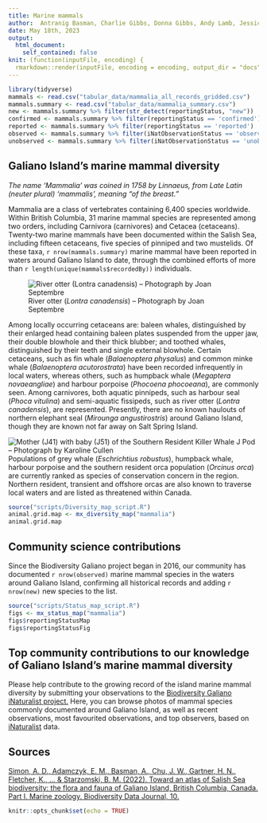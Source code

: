 ```yaml
---
title: Marine mammals
author:  Antranig Basman, Charlie Gibbs, Donna Gibbs, Andy Lamb, Jessica Scott, Andrew Simon
date: May 18th, 2023
output: 
  html_document:
    self_contained: false
knit: (function(inputFile, encoding) {
  rmarkdown::render(inputFile, encoding = encoding, output_dir = "docs", output_options = list(copy_resources = TRUE)) })
---
```


```r
library(tidyverse)
mammals <- read.csv("tabular_data/mammalia_all_records_gridded.csv")
mammals.summary <- read.csv("tabular_data/mammalia_summary.csv")
new <- mammals.summary %>% filter(str_detect(reportingStatus, "new")) 
confirmed <- mammals.summary %>% filter(reportingStatus == 'confirmed') 
reported <- mammals.summary %>% filter(reportingStatus == 'reported') 
observed <- mammals.summary %>% filter(iNatObservationStatus == 'observed') 
unobserved <- mammals.summary %>% filter(iNatObservationStatus == 'unobserved') 
```

## Galiano Island's marine mammal diversity

*The name ‘Mammalia’ was coined in 1758 by Linnaeus, from Late Latin (neuter plural) 'mammalis', meaning “of the breast.”*

Mammalia are a class of vertebrates containing 6,400 species worldwide. Within British Columbia, 31 marine mammal species are represented among two orders, including Carnivora (carnivores) and Cetacea (cetaceans). Twenty-two marine mammals have been documented within the Salish Sea, including fifteen cetaceans, five species of pinniped and two mustelids. Of these taxa, `r nrow(mammals.summary)` marine mammal have been reported in waters around Galiano Island to date, through the combined efforts of more than `r length(unique(mammals$recordedBy))` individuals. 

![River otter (*Lontra canadensis*) – Photograph by Joan Septembre](media/Lontra_canadensis_Joan_Septembre.jpeg)

Among locally occurring cetaceans are: baleen whales, distinguished by their enlarged head containing baleen plates suspended from the upper jaw, their double blowhole and their thick blubber; and toothed whales, distinguished by their teeth and single external blowhole. Certain cetaceans, such as fin whale (*Balaenoptera physalus*) and common minke whale (*Balaenoptera acutorostrata*) have been recorded infrequently in local waters, whereas others, such as humpback whale (*Megaptera novaeangliae*) and harbour porpoise (*Phocoena phocoeana*), are commonly seen. Among carnivores, both aquatic pinnipeds, such as harbour seal (*Phoca vitulina*) and semi-aquatic fissipeds, such as river otter (*Lontra canadensis*), are represented. Presently, there are no known haulouts of northern elephant seal (*Mirounga angustirostris*) around Galiano Island, though they are known not far away on Salt Spring Island.

![Mother (J41) with baby (J51) of the Southern Resident Killer Whale J Pod – Photograph by Karoline Cullen](media/Orcinus_orca_Karoline_Cullen.jpeg)
Populations of grey whale (*Eschrichtius robustus*), humpback whale, harbour porpoise and the southern resident orca population (*Orcinus orca*) are currently ranked as species of conservation concern in the region. Northern resident, transient and offshore orcas are also known to traverse local waters and are listed as threatened within Canada.

```r
source("scripts/Diversity_map_script.R")
animal.grid.map <- mx_diversity_map("mammalia")
animal.grid.map
```

## Community science contributions

Since the Biodiversity Galiano project began in 2016, our community has documented `r nrow(observed)` marine mammal species in the waters around Galiano Island, confirming all historical records and adding `r nrow(new)` new species to the list.

```r
source("scripts/Status_map_script.R")
figs <- mx_status_map("mammalia")
figs$reportingStatusMap
figs$reportingStatusFig
```

## Top community contributions to our knowledge of Galiano Island's marine mammal diversity

Please help contribute to the growing record of the island marine mammal diversity by submitting your observations to the [Biodiversity Galiano iNaturalist project.](http://inaturalist.org/projects/biodiversity-galiano-island) Here, you can browse photos of mammal species commonly documented around Galiano Island, as well as recent observations, most favourited observations, and top observers, based on [iNaturalist](http://inaturalist.org/) data. 

<span class="mxcw-nonLeafletPane mxcw-paneName-TopContributions html-widget leaflet"></span>

## Sources

[Simon, A. D., Adamczyk, E. M., Basman, A., Chu, J. W., Gartner, H. N., Fletcher, K., ... & Starzomski, B. M. (2022). Toward an atlas of Salish Sea biodiversity: the flora and fauna of Galiano Island, British Columbia, Canada. Part I. Marine zoology. Biodiversity Data Journal, 10.](https://bdj.pensoft.net/article/76050/)

```r
knitr::opts_chunk$set(echo = TRUE)
```
